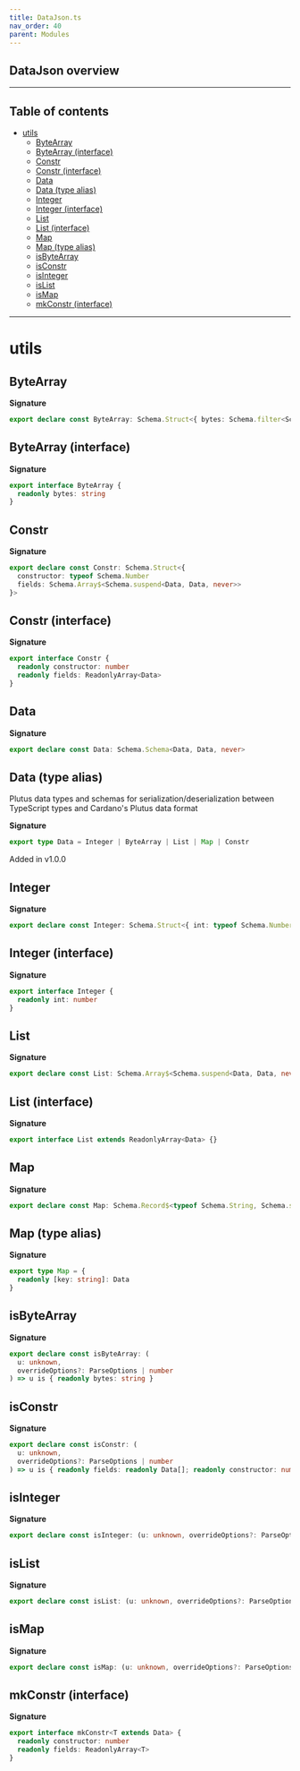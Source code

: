 ```yaml
---
title: DataJson.ts
nav_order: 40
parent: Modules
---
```


## DataJson overview

---

<h2 className="text-delta">Table of contents</h2>

- [utils](#utils)
  - [ByteArray](#bytearray)
  - [ByteArray (interface)](#bytearray-interface)
  - [Constr](#constr)
  - [Constr (interface)](#constr-interface)
  - [Data](#data)
  - [Data (type alias)](#data-type-alias)
  - [Integer](#integer)
  - [Integer (interface)](#integer-interface)
  - [List](#list)
  - [List (interface)](#list-interface)
  - [Map](#map)
  - [Map (type alias)](#map-type-alias)
  - [isByteArray](#isbytearray)
  - [isConstr](#isconstr)
  - [isInteger](#isinteger)
  - [isList](#islist)
  - [isMap](#ismap)
  - [mkConstr (interface)](#mkconstr-interface)

---

# utils

## ByteArray

**Signature**

```ts
export declare const ByteArray: Schema.Struct<{ bytes: Schema.filter<Schema.Schema<string, string, never>> }>
```

## ByteArray (interface)

**Signature**

```ts
export interface ByteArray {
  readonly bytes: string
}
```

## Constr

**Signature**

```ts
export declare const Constr: Schema.Struct<{
  constructor: typeof Schema.Number
  fields: Schema.Array$<Schema.suspend<Data, Data, never>>
}>
```

## Constr (interface)

**Signature**

```ts
export interface Constr {
  readonly constructor: number
  readonly fields: ReadonlyArray<Data>
}
```

## Data

**Signature**

```ts
export declare const Data: Schema.Schema<Data, Data, never>
```

## Data (type alias)

Plutus data types and schemas for serialization/deserialization between
TypeScript types and Cardano's Plutus data format

**Signature**

```ts
export type Data = Integer | ByteArray | List | Map | Constr
```

Added in v1.0.0

## Integer

**Signature**

```ts
export declare const Integer: Schema.Struct<{ int: typeof Schema.Number }>
```

## Integer (interface)

**Signature**

```ts
export interface Integer {
  readonly int: number
}
```

## List

**Signature**

```ts
export declare const List: Schema.Array$<Schema.suspend<Data, Data, never>>
```

## List (interface)

**Signature**

```ts
export interface List extends ReadonlyArray<Data> {}
```

## Map

**Signature**

```ts
export declare const Map: Schema.Record$<typeof Schema.String, Schema.suspend<Data, Data, never>>
```

## Map (type alias)

**Signature**

```ts
export type Map = {
  readonly [key: string]: Data
}
```

## isByteArray

**Signature**

```ts
export declare const isByteArray: (
  u: unknown,
  overrideOptions?: ParseOptions | number
) => u is { readonly bytes: string }
```

## isConstr

**Signature**

```ts
export declare const isConstr: (
  u: unknown,
  overrideOptions?: ParseOptions | number
) => u is { readonly fields: readonly Data[]; readonly constructor: number }
```

## isInteger

**Signature**

```ts
export declare const isInteger: (u: unknown, overrideOptions?: ParseOptions | number) => u is { readonly int: number }
```

## isList

**Signature**

```ts
export declare const isList: (u: unknown, overrideOptions?: ParseOptions | number) => u is readonly Data[]
```

## isMap

**Signature**

```ts
export declare const isMap: (u: unknown, overrideOptions?: ParseOptions | number) => u is { readonly [x: string]: Data }
```

## mkConstr (interface)

**Signature**

```ts
export interface mkConstr<T extends Data> {
  readonly constructor: number
  readonly fields: ReadonlyArray<T>
}
```
